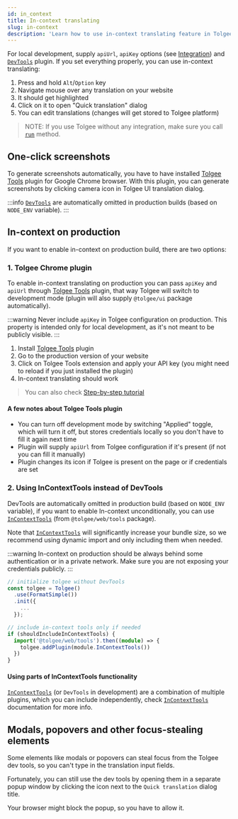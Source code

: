 ```yaml
---
id: in_context
title: In-context translating
slug: in-context
description: 'Learn how to use in-context translating feature in Tolgee tool and how to enable in-context translating on production.'
---
```


For local development, supply `apiUrl`, `apiKey` options (see [Integration](/platform/integrations/about_integrations)) and [`DevTools`](./api/web_package/plugins#devtools) plugin. If you set everything properly, you can use in-context translating:

1.  Press and hold `Alt`/`Option` key
2.  Navigate mouse over any translation on your website
3.  It should get highlighted
4.  Click on it to open "Quick translation" dialog
5.  You can edit translations (changes will get stored to Tolgee platform)

> NOTE: If you use Tolgee without any integration, make sure you call [`run`](./api/core_package/tolgee.mdx#run) method.

## One-click screenshots

To generate screenshots automatically, you have to have installed
[Tolgee Tools](https://chrome.google.com/webstore/detail/tolgee-tools/hacnbapajkkfohnonhbmegojnddagfnj) plugin
for Google Chrome browser. With this plugin, you can generate screenshots by clicking camera icon in Tolgee UI
translation dialog.

:::info
[`DevTools`](./api/web_package/plugins#devtools) are automatically omitted in production builds (based on `NODE_ENV` variable).
:::

## In-context on production

If you want to enable in-context on production build, there are two options:

### 1. Tolgee Chrome plugin

To enable in-context translating on production you can pass `apiKey` and `apiUrl` through [Tolgee Tools](https://chrome.google.com/webstore/detail/tolgee-tools/hacnbapajkkfohnonhbmegojnddagfnj) plugin, that way Tolgee will switch to development mode (plugin will also supply `@tolgee/ui` package automatically).

:::warning
Never include `apiKey` in Tolgee configuration on production.
This property is intended only for local development, as it's not meant to be publicly visible.
:::

1.  Install [Tolgee Tools](https://chrome.google.com/webstore/detail/tolgee-tools/hacnbapajkkfohnonhbmegojnddagfnj) plugin
2.  Go to the production version of your website
3.  Click on Tolgee Tools extension and apply your API key (you might need to reload if you just installed the plugin)
4.  In-context translating should work

> You can also check [Step-by-step tutorial](https://tolgee.io/blog/in-context-production)

#### A few notes about Tolgee Tools plugin

- You can turn off development mode by switching "Applied" toggle, which will turn it off, but stores credentials locally so you don't have to fill it again next time
- Plugin will supply `apiUrl` from Tolgee configuration if it's present (if not you can fill it manually)
- Plugin changes its icon if Tolgee is present on the page or if credentials are set

### 2. Using InContextTools instead of DevTools

DevTools are automatically omitted in production build (based on `NODE_ENV` variable), if you want to enable In-context unconditionally, you can use [`InContextTools`](/api/web_package/tools.mdx#incontexttools) (from `@tolgee/web/tools` package).

Note that [`InContextTools`](/api/web_package/tools.mdx#incontexttools) will significantly increase your bundle size, so we recommend using dynamic import and only including them when needed.

:::warning
In-context on production should be always behind some authentication or in a private network. Make sure you are not exposing your credentials publicly.
:::

```ts
// initialize tolgee without DevTools
const tolgee = Tolgee()
  .use(FormatSimple())
  .init({
    ...
  });

// include in-context tools only if needed
if (shouldIncludeInContextTools) {
  import('@tolgee/web/tools').then((module) => {
    tolgee.addPlugin(module.InContextTools())
  })
}
```

#### Using parts of InContextTools functionality

[`InContextTools`](/api/web_package/tools.mdx#incontexttools) (or `DevTools` in development) are a combination of multiple plugins, which you can include independently, check [`InContextTools`](/api/web_package/tools.mdx#incontexttools) documentation for more info.

## Modals, popovers and other focus-stealing elements
Some elements like modals or popovers can steal focus from the Tolgee dev tools,
so you can't type in the translation input fields.

Fortunately, you can still use the dev tools by opening them in a separate popup window by clicking the icon next to the `Quick translation` dialog title.

Your browser might block the popup, so you have to allow it.


<ScreenshotWrapper
  src="/img/docs/sdk/in_context_modal.webp"
  alt="Open new window button"
/>
